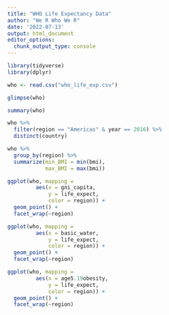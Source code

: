 ---
title: "WHO Life Expectancy Data"
author: "We R Who We R"
date: '2022-07-13'
output: html_document
editor_options: 
  chunk_output_type: console
---

```{r setup, include=FALSE}
library(tidyverse)
library(dplyr)
```


``` {r load}
who <- read.csv("who_life_exp.csv")
```


``` {r glimpe}
glimpse(who)
```

``` {r summary}
summary(who)
```

```{r stats}
who %>%
  filter(region == "Americas" & year == 2016) %>%
  distinct(country)
```

```{r stats2}
who %>%
  group_by(region) %>%
  summarize(min_BMI = min(bmi),
            max_BMI = max(bmi))

```
  
```{r gni-capita-life-exp}
ggplot(who, mapping = 
         aes(x = gni_capita,
             y = life_expect,
             color = region)) +
  geom_point() +
  facet_wrap(~region)

```


```{r water-life-exp}
ggplot(who, mapping = 
         aes(x = basic_water,
             y = life_expect,
             color = region)) +
  geom_point() +
  facet_wrap(~region)
```

```{r life-exp-childhood-obesity}
ggplot(who, mapping = 
         aes(x = age5.19obesity,
             y = life_expect,
             color = region)) +
  geom_point() +
  facet_wrap(~region)
```

